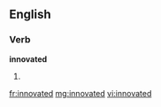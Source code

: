 ==English==

===Verb===
'''innovated'''

# {{past of|[[innovate]]}}

[[fr:innovated]]
[[mg:innovated]]
[[vi:innovated]]